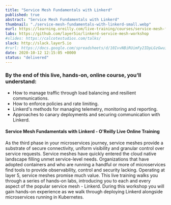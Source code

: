 ```yaml
---
title: "Service Mesh Fundamentals with Linkerd"
published: true
abstract: "Service Mesh Fundamentals with Linkerd"
thumbnail: "./service-mesh-fundamentals-with-linkerd-small.webp"
eurl: https://learning.oreilly.com/live-training/courses/service-mesh-fundamentals-with-linkerd/0636920418085/
labs: https://github.com/layer5io/linkerd-service-mesh-workshop
#slides: https://calcotestudios.com/talks/
slack: http://slack.layer5.io
#rurl: https://docs.google.com/spreadsheets/d/10IvvNBiRUimFy2IDpLGzGwuiiVl3vFstN7Bx8fJDB0c/edit?usp=sharing
date: 2020-10-12 12:15:05 +0000
status: "delivered"
---
```


### By the end of this live, hands-on, online course, you’ll understand:

- How to manage traffic through load balancing and resilient communications.
- How to enforce policies and rate limiting.
- Linkerd's methods for managing telemetry, monitoring and reporting.
- Approaches to canary deployments and securing communication with Linkerd.

<h4>Service Mesh Fundamentals with Linkerd - O'Reilly Live Online Training</h4>
As the third phase in your microservices journey, service meshes provide a substrate of secure connectivity, uniform visibility and granular control over service requests. Service meshes have quickly entered the cloud native landscape filling unmet service-level needs. Organizations that have adopted containers and who are running a handful or more of microservices find tools to provide observability, control and security lacking. Operating at layer 5, service meshes promise much value. This live training walks you through a series of hands-on labs, introducing you to each and every aspect of the popular service mesh - Linkerd. During this workshop you will gain hands-on experience as we walk through deploying Linkerd alongside microservices running in Kubernetes.
